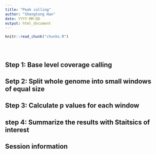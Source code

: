 ```yaml
---
title: "Peak calling"
author: "Shengtong Han"
date: YYYY-MM-DD
output: html_document
---
```


<!-- The file analysis/chunks.R contains chunks that define default settings
shared across the workflowr files. -->
```r
knitr::read_chunk("chunks.R")
```

<!-- Update knitr chunk options -->
```r
```

<!-- Insert the date the file was last updated -->
```r
```

<!-- Insert the code version (Git commit SHA1) if Git repository exists and R
 package git2r is installed -->
```r
```

<!-- Add your analysis here -->

## Step 1: Base level coverage calling
## Setp 2: Split whole genome into small windows of equal size
## Step 3: Calculate p values for each window
## step 4: Summarize the results with Staitsics of interest



## Session information

<!-- Insert the session information into the document -->
```r
```
